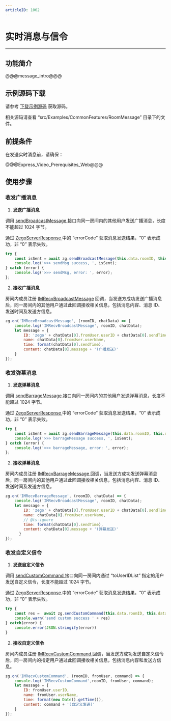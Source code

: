```yaml
---
articleID: 1062
---
```

# 实时消息与信令


- - -

## 功能简介

@@@message_intro@@@


## 示例源码下载

请参考 [下载示例源码](!DownloadDemo/DownloadDemo) 获取源码。

相关源码请查看 “src/Examples/CommonFeatures/RoomMessage” 目录下的文件。

## 前提条件

在发送实时消息前，请确保：

@@@Express_Video_Prerequisites_Web@@@


## 使用步骤

### 收发广播消息

1. **发送广播消息**

  调用 [sendBroadcastMessage ](/zh/api?doc=Express_Video_SDK_API~javascript_web~class~ZegoExpressEngine#send-broadcast-message) 接口向同一房间内的其他用户发送广播消息，长度不能超过 1024 字节。

  通过 [ZegoServerResponse ](/zh/api?doc=Express_Video_SDK_API~javascript_web~interface~ZegoServerResponse) 中的 “errorCode” 获取消息发送结果，“0” 表示成功，非 “0” 表示失败。

  ```javascript
  try {
      const isSent = await zg.sendBroadcastMessage(this.data.roomID, this.data.inputMessage)
      console.log('>>> sendMsg success, ', isSent);
  } catch (error) {
      console.log('>>> sendMsg, error: ', error);
  };
  ```
2. **接收广播消息**

  房间内成员注册 [IMRecvBroadcastMessage](/article/api?doc=Express_Video_SDK_API~javascript_web~interface~ZegoRTMEvent#im-recv-broadcast-message) 回调，当发送方成功发送广播消息后，同一房间内的其他用户通过此回调接收相关信息，包括消息内容、消息 ID、发送时间及发送方信息。

  ```javascript
  zg.on('IMRecvBroadcastMessage', (roomID, chatData) => {
      console.log('IMRecvBroadcastMessage', roomID, chatData);
      let message = {
          ID: 'zego' + chatData[0].fromUser.userID + chatData[0].sendTime,
          name: chatData[0].fromUser.userName,
          time: format(chatData[0].sendTime),
          content: chatData[0].message + '(广播发送)'
      }
  });
  ```

### 收发弹幕消息

1. **发送弹幕消息**

  调用 [sendBarrageMessage ](/zh/api?doc=Express_Video_SDK_API~javascript_web~class~ZegoExpressEngine#send-barrage-message) 接口向同一房间内的其他用户发送弹幕消息，长度不能超过 1024 字节。

  通过 [ZegoServerResponse ](/zh/api?doc=Express_Video_SDK_API~javascript_web~interface~ZegoServerResponse) 中的 “errorCode” 获取消息发送结果，“0” 表示成功，非 “0” 表示失败。

  ```javascript
  try {
      const isSent = await zg.sendBarrageMessage(this.data.roomID, this.data.inputMessage)
      console.log('>>> barrageMessage success, ', isSent);
  } catch (error) {
      console.log('>>> barrageMessage, error: ', error);
  };   
  ```
2. **接收弹幕消息**

  房间内成员注册 [IMRecvBarrageMessage ](/article/api?doc=Express_Video_SDK_API~javascript_web~interface~ZegoRTMEvent#im-recv-barrage-message) 回调，当发送方成功发送弹幕消息后，同一房间内的其他用户通过此回调接收相关信息，包括消息内容、消息 ID、发送时间及发送方信息。

  ```javascript
  zg.on('IMRecvBarrageMessage', (roomID, chatData) => {
      console.log('IMRecvBroadcastMessage', roomID, chatData);
      let message = {
          ID: 'zego' + chatData[0].fromUser.userID + chatData[0].sendTime,
          name: chatData[0].fromUser.userName,
          // @ts-ignore
          time: format(chatData[0].sendTime),
          content: chatData[0].message + '(弹幕发送)'
        }
  });
  ```

### 收发自定义信令

1. **发送自定义信令**

  调用 [sendCustomCommand ](/zh/api?doc=Express_Video_SDK_API~javascript_web~class~ZegoExpressEngine#send-custom-command) 接口向同一房间内通过 “toUserIDList” 指定的用户发送自定义信令，长度不能超过 1024 字节。

  通过 [ZegoServerResponse ](/zh/api?doc=Express_Video_SDK_API~javascript_web~interface~ZegoServerResponse) 中的 “errorCode” 获取消息发送结果，“0” 表示成功，非 “0” 表示失败。

  ```javascript
  try {
      const res =  await zg.sendCustomCommand(this.data.roomID, this.data.inputMessage, toUserIDList);
      console.warn('send custom success ' + res)
  } catch(error) {
      console.error(JSON.stringify(error))
  }
  ```
2. **接收自定义信令**

  房间内成员注册 [IMRecvCustomCommand ](/article/api?doc=Express_Video_SDK_API~javascript_web~interface~ZegoRTMEvent#im-recv-custom-command) 回调，当发送方成功发送自定义信令后，同一房间内的指定用户通过此回调接收相关信息，包括消息内容和发送方信息。

  ```javascript
  zg.on('IMRecvCustomCommand', (roomID, fromUser, command) => {
      console.log('IMRecvCustomCommand',roomID, fromUser, command);
      let message = {
          ID: fromUser.userID,
          name: fromUser.userName,
          time: format(new Date().getTime()),
          content: command + '(自定义发送)'
      }
  });
  ```

